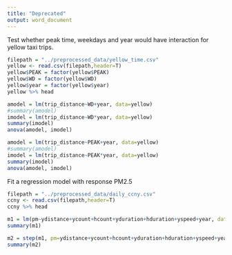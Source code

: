 ```yaml
---
title: "Deprecated"
output: word_document
---
```


Test whether peak time, weekdays and year would have interaction for yellow taxi trips.
```r
filepath = "../preprocessed_data/yellow_time.csv"
yellow <- read.csv(filepath,header=T)
yellow$PEAK = factor(yellow$PEAK)
yellow$WD = factor(yellow$WD)
yellow$year = factor(yellow$year)
yellow %>% head
```

```r
amodel = lm(trip_distance~WD+year, data=yellow)
#summary(amodel)
imodel = lm(trip_distance~WD*year, data=yellow)
summary(imodel)
anova(amodel, imodel)
```
```r
amodel = lm(trip_distance~PEAK+year, data=yellow)
#summary(amodel)
imodel = lm(trip_distance~PEAK*year, data=yellow)
summary(imodel)
anova(amodel, imodel)
```

Fit a regression model with response PM2.5
```r
filepath = "../preprocessed_data/daily_ccny.csv"
ccny <- read.csv(filepath,header=T)
ccny %>% head
```
```r
m1 = lm(pm~ydistance+ycount+hcount+yduration+hduration+yspeed+year, data=ccny)
summary(m1)
```
```r
m2 = step(m1, pm=ydistance+ycount+hcount+yduration+hduration+yspeed+year,data=ccny)
summary(m2)
```

